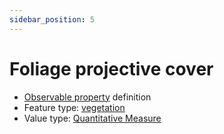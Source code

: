```yaml
---
sidebar_position: 5
---
```



# Foliage projective cover

- [Observable property](/viewers/dawe-vocabs?uri=https://linked.data.gov.au/def/test/dawe-cv/0378976a-0018-4604-826d-1886ca5f38c3) definition
- Feature type: [vegetation](http://linked.data.gov.au/def/tern-cv/2be2d5ce-ca9d-4dff-8e79-948983944f95)
- Value type: [Quantitative Measure](https://w3id.org/tern/ontologies/tern/QuantitativeMeasure)


<Example protocolModule="vegetation-mapping" observableProperty="https://linked.data.gov.au/def/test/dawe-cv/0378976a-0018-4604-826d-1886ca5f38c3" />
